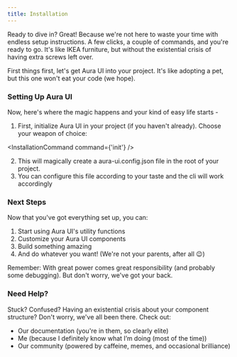 ```yaml
---
title: Installation
---
```



Ready to dive in? Great! Because we're not here to waste your time with endless setup instructions. A few clicks, a couple of commands, and you're ready to go. It's like IKEA furniture, but without the existential crisis of having extra screws left over.

First things first, let's get Aura UI into your project. It's like adopting a pet, but this one won't eat your code (we hope).

### Setting Up Aura UI

Now, here's where the magic happens and your kind of easy life starts -

1. First, initialize Aura UI in your project (if you haven't already). Choose your weapon of choice:

<InstallationCommand command={'init'} />

2. This will magically create a aura-ui.config.json file in the root of your project.
3. You can configure this file according to your taste and the cli will work accordingly

### Next Steps

Now that you've got everything set up, you can:
1. Start using Aura UI's utility functions
2. Customize your Aura UI components
3. Build something amazing
4. And do whatever you want! (We're not your parents, after all 😉)

Remember: With great power comes great responsibility (and probably some debugging). But don't worry, we've got your back.

### Need Help?

Stuck? Confused? Having an existential crisis about your component structure? Don't worry, we've all been there. Check out:
- Our documentation (you're in them, so clearly elite)
- Me (because I definitely know what I’m doing (most of the time))
- Our community (powered by caffeine, memes, and occasional brilliance)